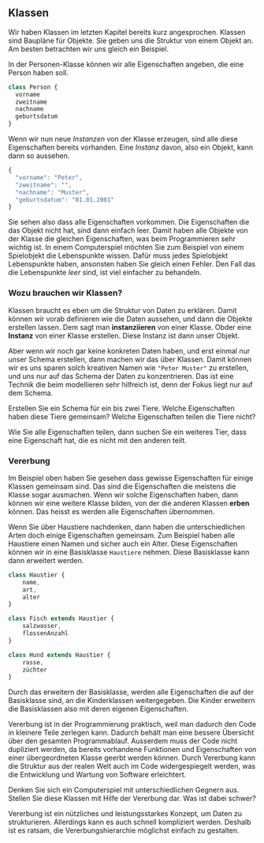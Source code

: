 
<Chapter>

## Klassen

Wir haben Klassen im letzten Kapitel bereits kurz angesprochen. Klassen sind
Baupläne für Objekte. Sie geben uns die Struktur von einem Objekt an. Am besten
betrachten wir uns gleich ein Beispiel.

<Example title="Beispiel: Person" classes="example">

In der Personen-Klasse können wir alle Eigenschaften angeben, die eine Person
haben soll.

```javascript
class Person {
  vorname
  zweitname
  nachname
  geburtsdatum
}
```

Wenn wir nun neue _Instanzen_ von der Klasse erzeugen, sind alle diese
Eigenschaften bereits vorhanden. Eine _Instanz_ davon, also ein Objekt, kann
dann so aussehen.

```javascript
{
  "vorname": "Peter",
  "zweitname": "",
  "nachname": "Muster",
  "geburtsdatum": "01.01.2001"
}
```

Sie sehen also dass alle Eigenschaften vorkommen. Die Eigenschaften die das
Objekt nicht hat, sind dann einfach leer. Damit haben alle Objekte von der
Klasse die gleichen Eigenschaften, was beim Programmieren sehr wichtig ist. In
einem Computerspiel möchten Sie zum Beispiel von einem Spielobjekt die
Lebenspunkte wissen. Dafür muss jedes Spielobjekt Lebenspunkte haben, ansonsten
haben Sie gleich einen Fehler. Den Fall das die Lebenspunkte _leer_ sind, ist
viel einfacher zu behandeln.

</Example>

### Wozu brauchen wir Klassen?

Klassen braucht es eben um die Struktur von Daten zu erklären. Damit können wir
vorab definieren wie die Daten aussehen, und dann die Objekte erstellen lassen.
Dem sagt man **instanziieren** von einer Klasse. Obder eine **Instanz** von
einer Klasse erstellen. Diese Instanz ist dann unser Objekt.

Aber wenn wir noch gar keine konkreten Daten haben, und erst einmal nur unser
Schema erstellen, dann machen wir das über Klassen. Damit können wir es uns
sparen solch kreativen Namen wie `"Peter Muster"` zu erstellen, und uns nur auf
das Schema der Daten zu konzentrieren. Das ist eine Technik die beim modellieren
sehr hilfreich ist, denn der Fokus liegt nur auf dem Schema.

<Example title="Aufgabe: Eigenes Schema erstellen" classes="exercise">

Erstellen Sie ein Schema für ein bis zwei Tiere. Welche Eigenschaften haben
diese Tiere gemeinsam? Welche Eigenschaften teilen die Tiere nicht?

Wie Sie alle Eigenschaften teilen, dann suchen Sie ein weiteres Tier, dass eine
Eigenschaft hat, die es nicht mit den anderen teilt.

</Example>

### Vererbung

Im Beispiel oben haben Sie gesehen dass gewisse Eigenschaften für einige Klassen
gemeinsam sind. Das sind die Eigenschaften die meistens die Klasse sogar
ausmachen. Wenn wir solche Eigenschaften haben, dann können wir eine weitere
Klasse bilden, von der die anderen Klassen **erben** können. Das heisst es
werden alle Eigenschaften übernommen.

<Example title="Beispiel: Haustiere mit Vererbung" classes="example">

Wenn Sie über Haustiere nachdenken, dann haben die unterschiedlichen Arten doch
einige Eigenschaften gemeinsam. Zum Beispiel haben alle Haustiere einen Namen
und sicher auch ein Alter. Diese Eigenschaften können wir in eine Basisklasse
`Haustiere` nehmen. Diese Basisklasse kann dann erweitert werden.

```javascript
class Haustier {
    name,
    art,
    alter
}

class Fisch extends Haustier {
    salzwasser,
    flossenAnzahl
}

class Hund extends Haustier {
    rasse,
    züchter
}
```

Durch das erweitern der Basisklasse, werden alle Eigenschaften die auf der
Basisklasse sind, an die Kinderklassen weitergegeben. Die Kinder erweitern die
Basisklassen also mit deren eigenen Eigenschaften.

</Example>

Vererbung ist in der Programmierung praktisch, weil man dadurch den Code in
kleinere Teile zerlegen kann. Dadurch behält man eine bessere Übersicht über den
gesamten Programmablauf. Ausserdem muss der Code nicht dupliziert werden, da
bereits vorhandene Funktionen und Eigenschaften von einer übergeordneten Klasse
geerbt werden können. Durch Vererbung kann die Struktur aus der realen Welt auch
im Code widergespiegelt werden, was die Entwicklung und Wartung von Software
erleichtert.

<Example title="Aufgabe: Vererbung im Computerspiel" classes="exersice">

Denken Sie sich ein Computerspiel mit unterschiedlichen Gegnern aus. Stellen Sie
diese Klassen mit Hilfe der Vererbung dar. Was ist dabei schwer?

</Example>

Vererbung ist ein nützliches und leistungsstarkes Konzept, um Daten zu
strukturieren. Allerdings kann es auch schnell kompliziert werden. Deshalb ist
es ratsam, die Vererbungshierarchie möglichst einfach zu gestalten.

</Chapter>
